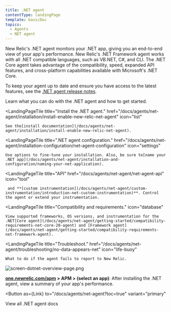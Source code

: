 ```yaml
---
title: .NET agent
contentType: landingPage
template: basicDoc
topics:
  - Agents
  - NET agent
---
```



New Relic's .NET agent monitors your .NET app, giving you an end-to-end view of your app's performance. New Relic's .NET Framework agent works with all .NET compatible languages, such as VB.NET, C#, and CLI. The .NET Core agent takes advantage of the compatibility, speed, expanded API features, and cross-platform capabilities available with Microsoft's .NET Core.

To keep your agent up to date and ensure you have access to the latest features, see the [.NET agent release notes](/docs/release-notes/agent-release-notes/net-release-notes).

<LandingPageTileGrid>
  <LandingPageTile
    title="Introduction to New Relic for .NET."
    href="/docs/agents/net-agent/getting-started/introduction-new-relic-net"
    icon="terminal"
  >
    Learn what you can do with the .NET agent and how to get started.
  </LandingPageTile>

  <LandingPageTile
    title="Install the .NET agent."
    href="/docs/agents/net-agent/installation/install-enable-new-relic-net-agent"
    icon="list"
  >
    See the[install documentation](/docs/agents/net-agent/installation/install-enable-new-relic-net-agent).
  </LandingPageTile>

  <LandingPageTile
    title=".NET agent configuration."
    href="/docs/agents/net-agent/installation-configuration/net-agent-configuration"
    icon="settings"
  >
    Use options to fine-tune your installation. Also, be sure to[name your .NET app](/docs/agents/net-agent/installation-and-configuration/naming-your-net-application).
  </LandingPageTile>

  <LandingPageTile
    title="API"
    href="/docs/agents/net-agent/net-agent-api"
    icon="tool"
  >
     and **[custom instrumentation](/docs/agents/net-agent/custom-instrumentation/introduction-net-custom-instrumentation)**. Control the agent or extend your instrumentation.
  </LandingPageTile>

  <LandingPageTile
    title="Compatibility and requirements."
    icon="database"
  >
    View supported frameworks, OS versions, and instrumentation for the .NET[Core agent](/docs/agents/net-agent/getting-started/compatibility-requirements-net-core-20-agent) and [Framework agent](/docs/agents/net-agent/getting-started/compatibility-requirements-net-framework-agent).
  </LandingPageTile>

  <LandingPageTile
    title="Troubleshoot."
    href="/docs/agents/net-agent/troubleshooting/no-data-appears-net"
    icon="life-buoy"
  >
    What to do if the agent fails to report to New Relic.
  </LandingPageTile>
</LandingPageTileGrid>

![screen-dotnet-overview-page.png](./images/screen-dotnet-overview-page.png "screen-dotnet-overview-page.png")

**[one.newrelic.com/apm](https://one.newrelic.com/apm) > APM > (select an app)**: After installing the .NET agent, view a summary of your app's performance.

<Button
  as={Link}
  to="/docs/agents/net-agent?toc=true"
  variant="primary"
>
  View all .NET agent docs
</Button>
